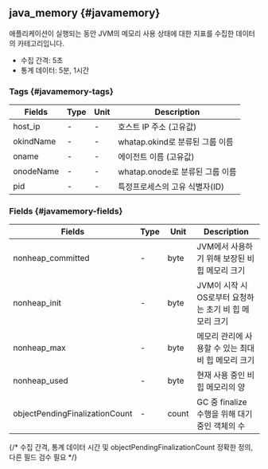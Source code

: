## java_memory {#javamemory}

애플리케이션이 실행되는 동안 JVM의 메모리 사용 상태에 대한 지표를 수집한 데이터의 카테고리입니다. 

* 수집 간격: 5초
* 통계 데이터: 5분, 1시간

### Tags {#javamemory-tags}

<div className="c4-20-10-10-60">

| Fields     | Type | Unit | Description                          |
| ---------- | ---- | ---- | ------------------------------------ |
| host_ip    | -    | -    | 호스트 IP 주소 (고유값)                   |
| okindName  | -    | -    | whatap.okind로 분류된 그룹 이름           |
| oname      | -    | -    | 에이전트 이름 (고유값)                    |
| onodeName  | -    | -    | whatap.onode로 분류된 그룹 이름           |
| pid        | -    | -    | 특정프로세스의 고유 식별자(ID)              |

</div>

### Fields {#javamemory-fields}

<div className="c4-20-10-10-60">

| Fields                         | Type | Unit  | Description                                   |
| ------------------------------ | ---- | ----- | --------------------------------------------- |
| nonheap_committed              | -    | byte  | JVM에서 사용하기 위해 보장된 비 힙 메모리 크기          |
| nonheap_init                   | -    | byte  | JVM이 시작 시 OS로부터 요청하는 초기 비 힙 메모리 크기   |
| nonheap_max                    | -    | byte  | 메모리 관리에 사용할 수 있는 최대 비 힙 메모리 크기      |
| nonheap_used                   | -    | byte  | 현재 사용 중인 비 힙 메모리의 양                     |
| objectPendingFinalizationCount | -    | count | GC 중 finalize 수행을 위해 대기 중인 객체의 수       |

</div>

{/* 수집 간격, 통계 데이터 시간 및 objectPendingFinalizationCount 정확한 정의, 다른 필드 검수 필요 */}
